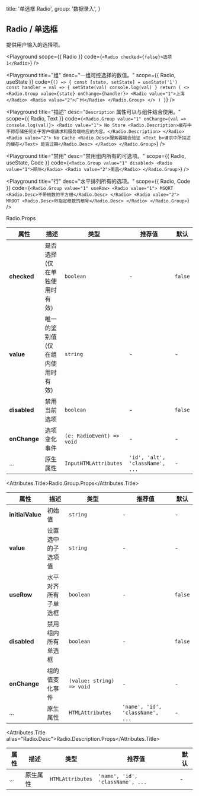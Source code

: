 
  title: '单选框 Radio',
  group: '数据录入',
}

## Radio / 单选框

提供用户输入的选择项。

<Playground
  scope={{ Radio }}
  code={`
<Radio checked={false}>选项 1</Radio>
`} />

<Playground
  title="组"
  desc="一组可控选择的数值。"
  scope={{ Radio, useState }}
  code={`
() => {
  const [state, setState] = useState('1')
  const handler = val => {
    setState(val)
    console.log(val)
  }
  return (
    <>
      <Radio.Group value={state} onChange={handler}>
        <Radio value="1">上海</Radio>
        <Radio value="2">广州</Radio>
      </Radio.Group>
    </>
  )
}
`} />

<Playground
  title="描述"
  desc="`Description` 属性可以与组件结合使用。"
  scope={{ Radio, Text }}
  code={`
<Radio.Group value="1" onChange={val => console.log(val)}>
  <Radio value="1">
    No Store
    <Radio.Description>缓存中不得存储任何关于客户端请求和服务端响应的内容。</Radio.Description>
  </Radio>
  <Radio value="2">
    No Cache
    <Radio.Desc>服务器端会验证 <Text b>请求中所描述的缓存</Text> 是否过期</Radio.Desc>
  </Radio>
</Radio.Group>
`} />


<Playground
  title="禁用"
  desc="禁用组内所有的可选项。"
  scope={{ Radio, useState, Code }}
  code={`
<Radio.Group value="1" disabled>
  <Radio value="1">郑州</Radio>
  <Radio value="2">南昌</Radio>
</Radio.Group>
`} />

<Playground
  title="行"
  desc="水平排列所有的选项。"
  scope={{ Radio, Code }}
  code={`
<Radio.Group value="1" useRow>
  <Radio value="1">
    MSQRT
    <Radio.Desc>不带根数的平方根</Radio.Desc>
  </Radio>
  <Radio value="2">
    MROOT
    <Radio.Desc>带指定根数的根号</Radio.Desc>
  </Radio>
</Radio.Group>
`} />


<Attributes edit="/pages/docs/components/radio.mdx">
<Attributes.Title>Radio.Props</Attributes.Title>

| 属性 | 描述 | 类型 | 推荐值 | 默认
| ---------- | ---------- | ---- |  -------------- | ------ |
| **checked** | 是否选择 (仅在单独使用时有效) | `boolean` | - | `false` |
| **value** | 唯一的鉴别值 (仅在组内使用时有效) | `string` | - | - |
| **disabled** | 禁用当前选项 | `boolean` | - | `false` |
| **onChange** | 选项变化事件 | `(e: RadioEvent) => void` | - | - |
| ... | 原生属性 | `InputHTMLAttributes` | `'id', 'alt', 'className', ...` | - |

<Attributes.Title>Radio.Group.Props</Attributes.Title>

| 属性 | 描述 | 类型 | 推荐值 | 默认
| ---------- | ---------- | ---- |  -------------- | ------ |
| **initialValue** | 初始值 | `string` | - | - |
| **value** | 设置选中的子选项值 | `string` | - | - |
| **useRow** | 水平对齐所有子单选框 | `boolean` | - | `false` |
| **disabled** | 禁用组内所有单选框 | `boolean` | - | `false` |
| **onChange** | 组的值变化事件 | `(value: string) => void` | - | - |
| ... | 原生属性 | `HTMLAttributes` | `'name', 'id', 'className', ...` | - |

<Attributes.Title alias="Radio.Desc">Radio.Description.Props</Attributes.Title>

| 属性 | 描述 | 类型 | 推荐值 | 默认
| ---------- | ---------- | ---- |  -------------- | ------ |
| ... | 原生属性 | `HTMLAttributes` | `'name', 'id', 'className', ...` | - |

</Attributes>

